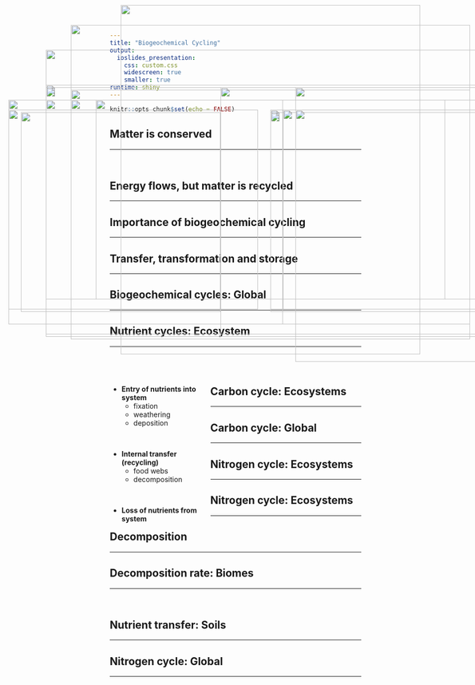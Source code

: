 ```yaml
---
title: "Biogeochemical Cycling"
output: 
  ioslides_presentation:
    css: custom.css
    widescreen: true
    smaller: true
runtime: shiny
---
```


```r
knitr::opts_chunk$set(echo = FALSE)
```

## Matter is conserved
<hr>
<br />

<IMG STYLE="position:absolute; TOP:220px; LEFT:25px; WIDTH:500px; HEIGHT:400px" SRC="images/nutrients.jpg">

<IMG STYLE="position:absolute; TOP:220px; LEFT:550px; WIDTH:500px; HEIGHT:400px" SRC="images/matterconserved.jpg">

## Energy flows, but matter is recycled
<hr>

<IMG STYLE="position:absolute; TOP:200px; LEFT:25px; WIDTH:550px; HEIGHT:450px" SRC="images/energy.png">

<IMG STYLE="position:absolute; TOP:175px; LEFT:600px; WIDTH:400px; HEIGHT:550px" SRC="images/general_cycle.jpg">

## 

<IMG STYLE="position:absolute; TOP:100px; LEFT:100px; WIDTH:900px; HEIGHT:500px" SRC="images/biogeo2.png">

## Importance of biogeochemical cycling
<hr>

<IMG STYLE="position:absolute; TOP:200px; LEFT:150px; WIDTH:800px; HEIGHT:450px" SRC="images/limitation_globe.jpg">

## Transfer, transformation and storage
<hr>

<IMG STYLE="position:absolute; TOP:225px; LEFT:50px; WIDTH:400px; HEIGHT:400px" SRC="images/n_forms.gif">

<IMG STYLE="position:absolute; TOP:225px; LEFT:550px; WIDTH:500px; HEIGHT:400px" SRC="images/storage.jpg">

## Biogeochemical cycles: Global
<hr>

<IMG STYLE="position:absolute; TOP:170px; LEFT:100px; WIDTH:900px; HEIGHT:500px" SRC="images/spheres.png">

## Nutrient cycles: Ecosystem
<hr>
<br />
<br />

<div style="float: left; width: 40%;">

* **Entry of nutrients into system**
    + fixation
    + weathering
    + deposition

<br />

* **Internal transfer (recycling)**
    + food webs
    + decomposition
 
 <br />
 
* **Loss of nutrients from system**

</div>

<IMG STYLE="position:absolute; TOP:175px; LEFT:450px; WIDTH:550px; HEIGHT:500px" SRC="images/nutrient_cycle1.png">

## Carbon cycle: Ecosystems
<hr>

<!-- <IMG STYLE="position:absolute; TOP:200px; LEFT:50px; WIDTH:450px; HEIGHT:450px" SRC="images/carboncycle.png"> -->

<IMG STYLE="position:absolute; TOP:220px; LEFT:25px; WIDTH:500px; HEIGHT:400px" SRC="images/tree_photosyn.png">

<IMG STYLE="position:absolute; TOP:220px; LEFT:575px; WIDTH:500px; HEIGHT:400px" SRC="images/ocean.jpg">

## Carbon cycle: Global
<hr>

<IMG STYLE="position:absolute; TOP:175px; LEFT:100px; WIDTH:900px; HEIGHT:500px" SRC="images/carboncycle.jpg">

## 

<IMG STYLE="position:absolute; TOP:50px; LEFT:150px; WIDTH:800px; HEIGHT:600px" SRC="images/carbon_cycle2.png">

##

<IMG STYLE="position:absolute; TOP:10px; LEFT:250px; WIDTH:600px; HEIGHT:700px" SRC="images/storedC.png">

## Nitrogen cycle: Ecosystems
<hr>

<IMG STYLE="position:absolute; TOP:220px; LEFT:25px; WIDTH:500px; HEIGHT:400px" SRC="images/Nitrogen-cycle2.png">

<IMG STYLE="position:absolute; TOP:220px; LEFT:575px; WIDTH:500px; HEIGHT:400px" SRC="images/n-fixers.png">

## Nitrogen cycle: Ecosystems
<hr>

<IMG STYLE="position:absolute; TOP:220px; LEFT:25px; WIDTH:500px; HEIGHT:400px" SRC="images/Nitrogen-cycle2.png">

<IMG STYLE="position:absolute; TOP:220px; LEFT:600px; WIDTH:450px; HEIGHT:400px" SRC="images/nitro_aquatic.png">

## Decomposition
<hr>

<IMG STYLE="position:absolute; TOP:200px; LEFT:100px; WIDTH:900px; HEIGHT:400px" SRC="images/decomp.png">

## Decomposition rate: Biomes
<hr>
<br />

<IMG STYLE="position:absolute; TOP:200px; LEFT:200px; WIDTH:700px; HEIGHT:400px" SRC="images/decomp_biomes.jpg"> 

## Nutrient transfer: Soils
<hr>

<IMG STYLE="position:absolute; TOP:180px; LEFT:150px; WIDTH:800px; HEIGHT:500px" SRC="images/uptake.jpg">

## Nitrogen cycle: Global
<hr>

<IMG STYLE="position:absolute; TOP:220px; LEFT:25px; WIDTH:500px; HEIGHT:400px" SRC="images/globalN.png">

<IMG STYLE="position:absolute; TOP:220px; LEFT:575px; WIDTH:500px; HEIGHT:400px" SRC="images/algalbloom.jpg">

<!-- ## Eutrophication -->
<!-- <hr> -->

<!-- <IMG STYLE="position:absolute; TOP:180px; LEFT:150px; WIDTH:800px; HEIGHT:500px" SRC="images/erie.jpg"> -->

<!-- ## Net primary productivity of plants and global change -->
<!-- <hr> -->

<!-- <IMG STYLE="position:absolute; TOP:180px; LEFT:150px; WIDTH:800px; HEIGHT:500px" SRC="images/leafarea.jpg"> -->



<!-- ## Internal transfer: Mycorrhizal and Roots - SOIL N -->
<!-- <hr> -->
<!-- <br /> -->

<!-- <IMG STYLE="position:absolute; TOP:200px; LEFT:50px; WIDTH:550px; HEIGHT:400px" SRC="images/root_diameter_biomes.jpg"> -->

<!-- <IMG STYLE="position:absolute; TOP:175px; LEFT:550px; WIDTH:400px; HEIGHT:450px" SRC="images/mycorr2.jpg"> -->
